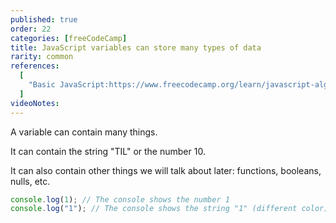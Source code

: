 ```yaml
---
published: true
order: 22
categories: [freeCodeCamp]
title: JavaScript variables can store many types of data
rarity: common
references:
  [
    "Basic JavaScript:https://www.freecodecamp.org/learn/javascript-algorithms-and-data-structures/basic-javascript",
  ]
videoNotes:
---
```


A variable can contain many things.

It can contain the string "TIL" or the number 10.

It can also contain other things we will talk about later: functions, booleans, nulls, etc.

```js
console.log(1); // The console shows the number 1
console.log("1"); // The console shows the string "1" (different color)
```
